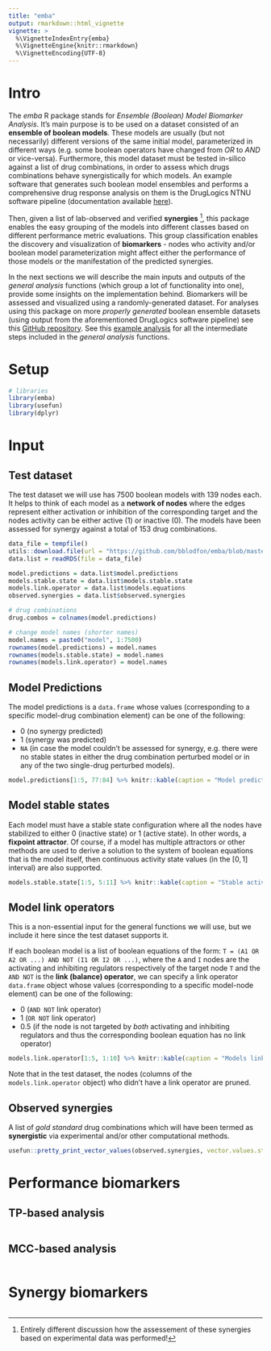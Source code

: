 ```yaml
---
title: "emba"
output: rmarkdown::html_vignette
vignette: >
  %\VignetteIndexEntry{emba}
  %\VignetteEngine{knitr::rmarkdown}
  %\VignetteEncoding{UTF-8}
---
```


# Intro

The *emba* R package stands for *Ensemble (Boolean) Model Biomarker Analysis*.
It's main purpose is to be used on a dataset consisted of an **ensemble of boolean models**.
These models are usually (but not necessarily) different versions of the same initial model, parameterized in different ways (e.g. some boolean operators have changed from *OR* to *AND* or vice-versa).
Furthermore, this model dataset must be tested in-silico against a list of drug combinations, in order to assess which drugs combinations behave synergistically for which models.
An example software that generates such boolean model ensembles and performs a comprehensive drug response analysis on them is the DrugLogics NTNU software pipeline (documentation available [here](https://druglogics.github.io/druglogics-doc/)).

Then, given a list of lab-observed and verified **synergies** ^[Entirely different discussion how the assessement of these synergies based on experimental data was performed!], this package enables the easy grouping of the models into different classes based on different performance metric evaluations.
This group classification enables the discovery and visualization of **biomarkers** - nodes who activity and/or boolean model parameterization might affect either the performance of those models or the manifestation of the predicted synergies.

In the next sections we will describe the main inputs and outputs of the *general analysis* functions (which group a lot of functionality into one), provide some insights on the implementation behind.
Biomarkers will be assessed and visualized using a randomly-generated dataset.
For analyses using this package on more *properly generated* boolean ensemble datasets (using output from the aforementioned DrugLogics software pipeline) see this [GitHub repository](https://github.com/bblodfon/gitsbe-model-analysis/).
See this [example analysis](https://bblodfon.github.io/gitsbe-model-analysis/atopo/cell-lines-2500/) for all the intermediate steps included in the *general analysis* functions.

# Setup

```r
# libraries
library(emba)
library(usefun)
library(dplyr)
```

# Input

## Test dataset

The test dataset we will use has $7500$ boolean models with $139$ nodes each. 
It helps to think of each model as a **network of nodes** where the edges represent either activation or inhibition of the corresponding target and the nodes activity can be either active (1) or inactive (0).
The models have been assessed for synergy against a total of $153$ drug combinations.

```r
data_file = tempfile()
utils::download.file(url = "https://github.com/bblodfon/emba/blob/master/vignettes/data.rds?raw=true", destfile = data_file)
data.list = readRDS(file = data_file)

model.predictions = data.list$model.predictions
models.stable.state = data.list$models.stable.state
models.link.operator = data.list$models.equations
observed.synergies = data.list$observed.synergies

# drug combinations
drug.combos = colnames(model.predictions)

# change model names (shorter names)
model.names = paste0("model", 1:7500)
rownames(model.predictions) = model.names
rownames(models.stable.state) = model.names
rownames(models.link.operator) = model.names
```

## Model Predictions

The model predictions is a `data.frame` whose values (corresponding to a specific model-drug combination element) can be one of the following:

- 0 (no synergy predicted)
- 1 (synergy was predicted)
- `NA` (in case the model couldn't be assessed for synergy, e.g. there were no stable states in either the drug combination perturbed model or in any of the two single-drug perturbed models).

```r
model.predictions[1:5, 77:84] %>% knitr::kable(caption = "Model predictions example")
```

## Model stable states

Each model must have a stable state configuration where all the nodes have stabilized to either 0 (inactive state) or 1 (active state).
In other words, a **fixpoint attractor**.
Of course, if a model has multiple attractors or other methods are used to derive a solution to the system of boolean equations that is the model itself, then continuous activity state values (in the $[0,1]$ interval) are also supported.

```r
models.stable.state[1:5, 5:11] %>% knitr::kable(caption = "Stable activity states example")
```

## Model link operators

This is a non-essential input for the general functions we will use, but we include it here since the test dataset supports it.

If each boolean model is a list of boolean equations of the form:
`T = (A1 OR A2 OR ...) AND NOT (I1 OR I2 OR ...)`, where the `A` and `I` nodes are the activating and inhibiting regulators respectively of the target node `T` and the `AND NOT` is the **link (balance) operator**, we can specify a link operator `data.frame` object whose values (corresponding to a specific model-node element) can be one of the following:

- 0 (`AND NOT` link operator)
- 1 (`OR NOT` link operator) 
- 0.5 (if the node is not targeted by *both* activating and inhibiting regulators and thus the corresponding boolean equation has no link operator)

```r
models.link.operator[1:5, 1:10] %>% knitr::kable(caption = "Models link operator example")
```

Note that in the test dataset, the nodes (columns of the `models.link.operator` object) who didn't have a link operator are pruned.

## Observed synergies

A list of *gold standard* drug combinations which will have been termed as **synergistic** via experimental and/or other computational methods.

```r
usefun::pretty_print_vector_values(observed.synergies, vector.values.str = "observed synergies")
```

# Performance biomarkers

## TP-based analysis

```r

```

## MCC-based analysis

```r

```

# Synergy biomarkers

```r


```

